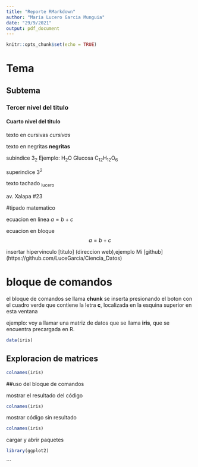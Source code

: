 ---
title: "Reporte RMarkdown"
author: "Maria Lucero Garcia Munguia"
date: "29/9/2021"
output: pdf_document
---

```{r setup, include=FALSE}
knitr::opts_chunk$set(echo = TRUE)
```

# Tema

## Subtema

### Tercer nivel del titulo

#### Cuarto nivel del titulo


texto en cursivas *cursivas*


texto en negritas **negritas**


subindice 3~2~ Ejemplo: H~2~O Glucosa C~12~H~12~O~6~


superindice 3^2^


texto tachado ~lucero~


av. Xalapa #23


#tipado matematico

ecuacion en linea $a=b+c$

ecuacion en bloque $$a=b+c$$

insertar hipervinculo [titulo] (direccion web),ejemplo Mi  [github] (https://github.com/LuceGarcia/Ciencia_Datos)



# bloque de comandos
el bloque de comandos se llama **chunk** se inserta presionando el boton con el cuadro verde que contiene la letra **c**, localizada en la esquina superior en esta ventana

ejemplo: voy a llamar una matriz de datos que se llama **iris**, que se encuentra precargada en R. 
```{r}
data(iris)
```

## Exploracion de matrices
```{r}
colnames(iris)
```
##uso del bloque de comandos

mostrar el resultado del código
```{r echo=FALSE}
colnames(iris)
```

mostrar código sin resultado
```{r results=FALSE}
colnames(iris)

```
cargar y abrir paquetes
```{r warning=FALSE, message=FALSE}
library(ggplot2)
```

```

